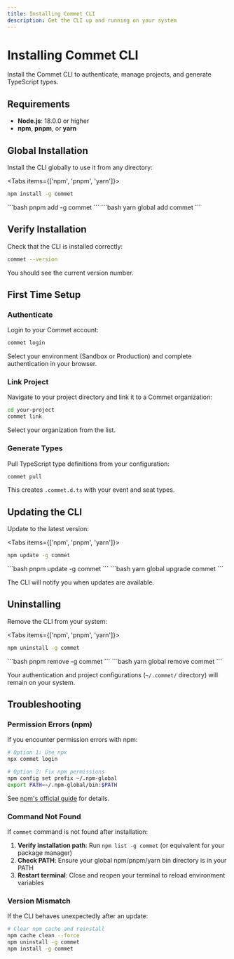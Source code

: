 ```yaml
---
title: Installing Commet CLI
description: Get the CLI up and running on your system
---
```



# Installing Commet CLI

Install the Commet CLI to authenticate, manage projects, and generate TypeScript types.

## Requirements

- **Node.js**: 18.0.0 or higher
- **npm**, **pnpm**, or **yarn**

## Global Installation

Install the CLI globally to use it from any directory:

<Tabs items={['npm', 'pnpm', 'yarn']}>
<Tab value="npm">
```bash
npm install -g commet
```
</Tab>
<Tab value="pnpm">
```bash
pnpm add -g commet
```
</Tab>
<Tab value="yarn">
```bash
yarn global add commet
```
</Tab>
</Tabs>

## Verify Installation

Check that the CLI is installed correctly:

```bash
commet --version
```

You should see the current version number.

## First Time Setup

<Steps>
<Step>

### Authenticate

Login to your Commet account:

```bash
commet login
```

Select your environment (Sandbox or Production) and complete authentication in your browser.

</Step>

<Step>

### Link Project

Navigate to your project directory and link it to a Commet organization:

```bash
cd your-project
commet link
```

Select your organization from the list.

</Step>

<Step>

### Generate Types

Pull TypeScript type definitions from your configuration:

```bash
commet pull
```

This creates `.commet.d.ts` with your event and seat types.

</Step>
</Steps>

## Updating the CLI

Update to the latest version:

<Tabs items={['npm', 'pnpm', 'yarn']}>
<Tab value="npm">
```bash
npm update -g commet
```
</Tab>
<Tab value="pnpm">
```bash
pnpm update -g commet
```
</Tab>
<Tab value="yarn">
```bash
yarn global upgrade commet
```
</Tab>
</Tabs>

The CLI will notify you when updates are available.

## Uninstalling

Remove the CLI from your system:

<Tabs items={['npm', 'pnpm', 'yarn']}>
<Tab value="npm">
```bash
npm uninstall -g commet
```
</Tab>
<Tab value="pnpm">
```bash
pnpm remove -g commet
```
</Tab>
<Tab value="yarn">
```bash
yarn global remove commet
```
</Tab>
</Tabs>

Your authentication and project configurations (`~/.commet/` directory) will remain on your system.

## Troubleshooting

### Permission Errors (npm)

If you encounter permission errors with npm:

```bash
# Option 1: Use npx
npx commet login

# Option 2: Fix npm permissions
npm config set prefix ~/.npm-global
export PATH=~/.npm-global/bin:$PATH
```

See [npm's official guide](https://docs.npmjs.com/resolving-eacces-permissions-errors-when-installing-packages-globally) for details.

### Command Not Found

If `commet` command is not found after installation:

1. **Verify installation path**: Run `npm list -g commet` (or equivalent for your package manager)
2. **Check PATH**: Ensure your global npm/pnpm/yarn bin directory is in your PATH
3. **Restart terminal**: Close and reopen your terminal to reload environment variables

### Version Mismatch

If the CLI behaves unexpectedly after an update:

```bash
# Clear npm cache and reinstall
npm cache clean --force
npm uninstall -g commet
npm install -g commet
```
